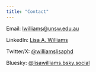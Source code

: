 ```yaml
---
title: "Contact"
---
```


Email: [lwilliams\@unsw.edu.au](mailto:lwilliams@unsw.edu.au)

LinkedIn: [Lisa A. Williams](https://www.linkedin.com/in/lisaawilliams4857/)

Twitter/X: [\@williamslisaphd](https://twitter.com/williamslisaphd/)

Bluesky: [\@lisawilliams.bsky.social](https://bsky.app/profile/lisawilliams.bsky.social)
